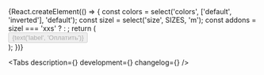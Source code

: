 


<Meta title='Components/Actions/Button' component={Button} />

<!-- Canvas -->

<Story name='Button'>
    {React.createElement(() => {
        const colors = select('colors', ['default', 'inverted'], 'default');
        const sizel = select('size', SIZES, 'm');
        const addons = sizel === 'xxs' ? <StarSIcon /> : <StarMIcon />;
        return (
            <div
                style={{
                    backgroundColor:
                        colors === 'inverted'
                            ? 'var(--color-light-bg-primary-inverted)'
                            : 'transparent',
                    padding: '8px',
                    position: 'absolute',
                    top: 0,
                    left: 0,
                    right: 0,
                    bottom: 0,
                }}
            >
                <Button
                    view={select('view', VIEWS, 'primary')}
                    colors={colors}
                    size={sizel}
                    href={text('href', '')}
                    loading={boolean('loading')}
                    disabled={boolean('disabled', false)}
                    block={boolean('block', false)}
                    nowrap={boolean('nowrap', false)}
                    leftAddons={boolean('leftAddons', false) && addons}
                    rightAddons={boolean('rightAddons', false) && addons}
                >
                    {text('label', 'Оплатить')}
                </Button>
            </div>
        );
    })}
</Story>

<!-- Docs -->

<ComponentHeader
    name='Button'
    version={version}
    design='https://www.figma.com/file/cdNnkh2QdxuvYLrBm4cubM/Web-%3A%3A-Core-Default-Components?node-id=61%3A73570'
    children='Используется как триггер для выполнения определённого действия. Лейбл кнопки должен однозначно сообщать пользователю, что произойдёт после нажатия на неё.'
/>

<Tabs description={<Description />} development={<Development />} changelog={<Changelog />} />
